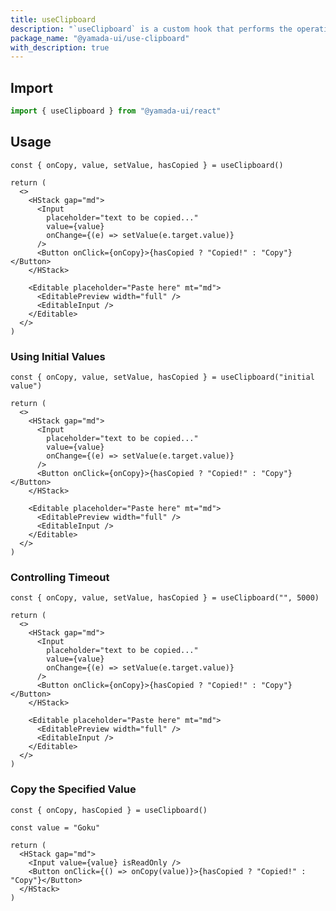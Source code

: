 ```yaml
---
title: useClipboard
description: "`useClipboard` is a custom hook that performs the operation of copying a value to the clipboard."
package_name: "@yamada-ui/use-clipboard"
with_description: true
---
```


## Import

```ts
import { useClipboard } from "@yamada-ui/react"
```

## Usage

```tsx functional=true
const { onCopy, value, setValue, hasCopied } = useClipboard()

return (
  <>
    <HStack gap="md">
      <Input
        placeholder="text to be copied..."
        value={value}
        onChange={(e) => setValue(e.target.value)}
      />
      <Button onClick={onCopy}>{hasCopied ? "Copied!" : "Copy"}</Button>
    </HStack>

    <Editable placeholder="Paste here" mt="md">
      <EditablePreview width="full" />
      <EditableInput />
    </Editable>
  </>
)
```

### Using Initial Values

```tsx functional=true
const { onCopy, value, setValue, hasCopied } = useClipboard("initial value")

return (
  <>
    <HStack gap="md">
      <Input
        placeholder="text to be copied..."
        value={value}
        onChange={(e) => setValue(e.target.value)}
      />
      <Button onClick={onCopy}>{hasCopied ? "Copied!" : "Copy"}</Button>
    </HStack>

    <Editable placeholder="Paste here" mt="md">
      <EditablePreview width="full" />
      <EditableInput />
    </Editable>
  </>
)
```

### Controlling Timeout

```tsx functional=true
const { onCopy, value, setValue, hasCopied } = useClipboard("", 5000)

return (
  <>
    <HStack gap="md">
      <Input
        placeholder="text to be copied..."
        value={value}
        onChange={(e) => setValue(e.target.value)}
      />
      <Button onClick={onCopy}>{hasCopied ? "Copied!" : "Copy"}</Button>
    </HStack>

    <Editable placeholder="Paste here" mt="md">
      <EditablePreview width="full" />
      <EditableInput />
    </Editable>
  </>
)
```

### Copy the Specified Value

```tsx functional=true
const { onCopy, hasCopied } = useClipboard()

const value = "Goku"

return (
  <HStack gap="md">
    <Input value={value} isReadOnly />
    <Button onClick={() => onCopy(value)}>{hasCopied ? "Copied!" : "Copy"}</Button>
  </HStack>
)
```
